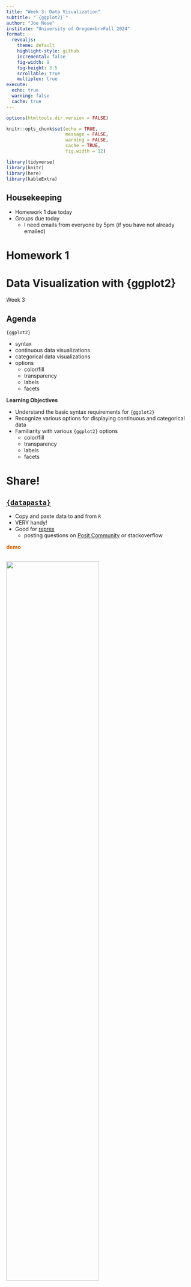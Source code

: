 ```yaml
---
title: "Week 3: Data Visualization"
subtitle: "`{ggplot2}`"
author: "Joe Nese"
institute: "University of Oregon<br>Fall 2024"
format:
  revealjs: 
    theme: default
    highlight-style: github
    incremental: false
    fig-width: 9
    fig-height: 3.5
    scrollable: true
    multiplex: true
execute: 
  echo: true
  warning: false
  cache: true
---
```


```r
options(htmltools.dir.version = FALSE)

knitr::opts_chunk$set(echo = TRUE,
                      message = FALSE,
                      warning = FALSE,
                      cache = TRUE,
                      fig.width = 12)

library(tidyverse)
library(knitr)
library(here)
library(kableExtra)

```

## Housekeeping

* Homework 1 due today
* Groups due today
  - I need emails from everyone by 5pm (if you have not already emailed)
  
# Homework 1

# Data Visualization with {ggplot2} 

Week 3

## Agenda {.smaller}

`{ggplot2}`

* syntax
* continuous data visualizations
* categorical data visualizations
* options
  + color/fill
  + transparency
  + labels
  + facets

**Learning Objectives**

* Understand the basic syntax requirements for `{ggplot2}` 
* Recognize various options for displaying continuous and categorical data
* Familiarity with various `{ggplot2}` options
  + color/fill
  + transparency
  + labels
  + facets

# Share! 


## [`{datapasta}`](https://github.com/MilesMcBain/datapasta)

* Copy and paste data to and from `R`
* VERY handy!
* Good for [reprex](https://github.com/tidyverse/reprex) 
  + posting questions on [Posit Community](https://forum.posit.co/) or stackoverflow

[**demo**]{style="color:#D55E00;"}

## 

![](https://cdn.myportfolio.com/45214904-6a61-4e23-98d6-b140f8654a40/b467ee99-87e3-4663-ae27-aaf027f940ce_rw_1920.png?h=0573cb8b960ba2f2c8486188761f03e0){width="70%"}

::: aside
Credit [Allison Horst](https://allisonhorst.com/data-science-art)
:::

## Providing grammar for: {.smaller}

* Graphics 
  + `{ggplot2}`
* Data manipulations 
  + `{dplyr}`
  + `{tidyr}`
* Expanding area of specialized topics
  + `{lubridate}`
  + `{glue}`
  + `{tidymodels}`
* Many more...

## Providing grammar for: {.smaller}

* Graphics 
  + <mark>`{ggplot2}`</mark>
* Data manipulations
  + `{dplyr}`
  + `{tidyr}`
* Expanding area of specialized topics
  + `{lubridate}`
  + `{glue}`
  + `{tidymodels}`
* Many more...

# {ggplot2}

## The `{ggplot2}` package

`gg` stands for the "grammar of graphics"

:::: {.columns}

::: {.column width="50%"}
![](https://ggplot2-book.org/cover.jpg){width="50%"}
:::

::: {.column width="50%"}
![](https://images-us.bookshop.org/ingram/9780387245447.jpg?height=500&v=v2)
:::

::::

## Resources

The `{ggplot2}` package is one of the most popular `R` packages, and there are many resources to learn the syntax 

* ggplot2 book (email me for digital copy)
* Posit [cheat sheet](https://rstudio.github.io/cheatsheets/html/data-visualization.html?_gl=1*1j49xha*_ga*MTM2MTAwMDI2MS4xNjk2OTY0NDAy*_ga_2C0WZ1JHG0*MTY5Njk2NDQwMi4xLjAuMTY5Njk2NDQwMi4wLjAuMA..)
  + Can be helpful, perhaps more so after a little experience
* [R Graphics Cookbook](http://www.cookbook-r.com/Graphs/)
* [R Graph Gallery](https://www.r-graph-gallery.com/index.html)
  + past students have really liked this one

## Components {.smaller}

Every `ggplot` plot has three components

1. **data**
    + the `data` used to produce the plot
2. **aesthetic mappings (`aes`)**
    + between variables and visual properties 
3. **layer(s)**
    + usually through the `geom_*()` function to produce geometric shapes to be rendered

. . .

**`ggplot()` always takes a data frame (tibble) as the first argument**

## Basic syntax {.smaller}

[ggplot(]{style="color:#D55E00"}[data]{style="color:#0072B2"}, [aes(]{style="color:#009E73"}x = xvar, y = yvar[)]{style="color:#009E73"}[)]{style="color:#D55E00"} [+]{style="color:#CC79A7"} <br> [geom_function()]{style="color:#E69f00"}

. . .

[ggplot()]{style="color:#D55E00"} = the function is `ggplot` and the package is `{ggplot2}` 

. . .

[data]{style="color:#0072B2"} = the data to be plotted

. . .

[aes(]{style="color:#009E73"}x = xvar, y = yvar[)]{style="color:#009E73"} = the `aes`thetic mappings

. . .

[geom_function()]{style="color:#E69f00"} = the `geom`etrics of the plot; the "[function()]{style="color:#E69f00"}" here represents any of the `geom_*` offerings

. . .

::: {.fragment}
<mark>note the [+]{style="color:#CC79A7"} and <ins>NOT</ins> the `%>%`</mark>
:::

## `{ggplot2}` template

```r
#| eval: false

ggplot(data, aes(mappings)) +
  geom_function()

```

. . .

or equivalently

. . .

```r
#| eval: false

data %>% 
  ggplot(aes(mappings)) +
  geom_function()

```


## Some data for today ![](https://allisonhorst.github.io/palmerpenguins/reference/figures/lter_penguins.png){fig-align="right" width="10%"} 

[run the following]{style="color:#D55E00;"}

```r
#| echo: true

library(tidyverse)
library(palmerpenguins)

head(penguins)
```

# Continuous Data

## Setting up a plot

Run the following code. What do you see?

```r
#| output-location: slide

penguins %>% 
  ggplot(aes(bill_length_mm, body_mass_g)) 
```

## Setting up a plot

We have to add some layers!

![](./images/owl.PNG)

## Setting up a plot

It's ready for you to add some `geom`etric <ins>layers</ins>...what should we add?

## How about points?

```r
#| output-location: fragment
#| code-line-numbers: "|3"

penguins %>% 
  ggplot(aes(bill_length_mm, body_mass_g)) +
  geom_point()
```

## Adding layers

* In the previous slide, we added a layer of points
* The `geom_point()` layer is a function, complete with it's own arguments

. . .

Let’s change the color of the points

How would you change the color of the points? 
	
<ins>or</ins> 

How would you find out about changing the color of the points?

. . .

`?geom_point`

## `color`

```r
#| output-location: fragment
#| code-line-numbers: "|3"

penguins %>% 
  ggplot(aes(bill_length_mm, body_mass_g)) +
  geom_point(color = "magenta")
```


## Add another layer

Let's add a smoothed line with `geom_smooth()`

```r
#| output-location: fragment
#| message: false
#| code-line-numbers: "|4"

penguins %>% 
  ggplot(aes(bill_length_mm, body_mass_g)) +
  geom_point(color = "magenta") + 
  geom_smooth()
```

## Add another layer

Let's add a smoothed line with `geom_smooth()`

```r
#| message: false
#| eval: false
#| code-line-numbers: "3"

penguins %>% 
  ggplot(aes(bill_length_mm, body_mass_g)) +
  geom_point(color = "magenta") + 
  geom_smooth()
```

*Note*: This is **NOT** the same as `geom_line()`. We are fitting a line of best fit with `geom_smooth()`

## You try

You probably got the [message]{style="color:#CC79A7;"} below when you ran (defaults)

```r
#| message: true

penguins %>% 
  ggplot(aes(bill_length_mm, body_mass_g)) +
  geom_point(color = "magenta") + 
  geom_smooth()
```

. . .

Change the `method` to `"lm"`

## Let's do this one together

Look at the help page – `?geom_smooth` 

1. Remove the `confidence` interval around the line

2. Now change the `*SE*` band to reflect a 68% confidence interval

## `color`: global vs. conditional 

Prior examples changed colors globally

- `geom_point(color = "magenta")`

. . .

Use `aes()` to access variables, and color according to a specific variable

. . .

- We use variable names within `aes()`

. . .

Let’s check the data again (`head()`) and the "species" variable (`table()`) 

. . .

[let's do this together]{style="color:#D55E00;"}

##

```r
#| message: false
#| output-location: fragment
#| code-line-numbers: "|3"

penguins %>% 
  ggplot(aes(bill_length_mm, body_mass_g)) +
  geom_point(aes(color = species)) 
```

## `color`: global vs. conditional 

```r
#| eval: false

penguins %>% 
  ggplot(aes(bill_length_mm, body_mass_g)) +
  geom_point(aes(color = species))
```

* When we did `geom_point(color = "magenta")` we put quotes around the color 
* Why now is "species" not in quotes?

. . .

* <ins>color names/hex codes are in quotes</ins> **NOT** in the `aes()`
* <ins>variable names are in the `aes()`</ins> **NOT** in quotes
* `aes()` is where you map to your data!

## Conditional flow through layers {.smaller}

If we use something like `color = “x”` in the first `aes`thetic, it will carry on through all additional layers

These two codes are the same:

```r
penguins %>% 
  ggplot(aes(bill_length_mm, body_mass_g)) +
  geom_point(aes(color = species))
```

```r
penguins %>% 
  gplot(aes(bill_length_mm, body_mass_g, color = species)) +
  geom_point()
```

. . .

But these two are not...why? [run to find out]{style="color:#D55E00;"}

```r
penguins %>% 
  ggplot(aes(bill_length_mm, body_mass_g)) +
  geom_point(aes(color = species)) + 
  geom_smooth()
```

```r
penguins %>% 
  ggplot(aes(bill_length_mm, body_mass_g, color = species)) +
  geom_point() + 
  geom_smooth()
```

## Be mindful with `aes()`

Using `aes()` when you **don't** need it

What is happening here?

```r
penguins %>% 
  ggplot(aes(bill_length_mm, body_mass_g)) +
  geom_point(aes(color = "blue")) + 
  geom_smooth()
```

## Be mindful with `aes()`

**Not** using `aes()` when you need it

What is happening here?

```r
penguins %>% 
  ggplot(aes(bill_length_mm, body_mass_g)) +
  geom_point(color = species) + 
  geom_smooth()
```

::: aside
Kind of helpful message here.
:::

# Themes

## Let's talk themes

* The default is `theme_gray()`
  + I don't like it
* But there are a lot of build-in alternative in `{ggplot2}`
  + `theme_minimal()` is my favorite
* Check out the [`{ggthemes}`](https://yutannihilation.github.io/allYourFigureAreBelongToUs/ggthemes/) package for a lot of alternatives
  + These days I often use the [`colorblind`](https://yutannihilation.github.io/allYourFigureAreBelongToUs/ggthemes/colorblind/) theme for discrete values in my plots
  + I also like the [`{MetBrewer}`](https://github.com/BlakeRMills/MetBrewer) package, inspired by art in the Met
* Check out the [`{ggthemeassist}`](https://github.com/calligross/ggthemeassist) add-in

# More themes

* The [`{hrbrthemes}`](https://github.com/hrbrmstr/hrbrthemes) are nice
* Consider [building your own theme!](https://bookdown.org/rdpeng/RProgDA/building-a-new-theme.html)
* Or Google around

. . .

* Set the theme globally
  + One of the first lines in your .qmd file (after you load packages) could be:
  
`theme_set(theme_minimal())`

## Get a little fancy

* You can use `geom_point()` for more than one layer
* You can also use a different data source on a layer
* Use these two properties to highlight points
  + How about penguins from Torgersen Island?

##

```r
penguins %>% 
  ggplot(aes(bill_length_mm, body_mass_g)) +
  geom_point(color = "black")
```

##

```r
#| code-line-numbers: "4"
penguins %>% 
  ggplot(aes(bill_length_mm, body_mass_g)) +
  geom_point(color = "black") + 
  geom_point(data = dplyr::filter(penguins, island == "Torgersen"), color = "magenta")
```

##

```r
#| code-line-numbers: "5"

penguins %>% 
  ggplot(aes(bill_length_mm, body_mass_g)) +
  geom_point(color = "black") + 
  geom_point(data = dplyr::filter(penguins, island == "Torgersen"), color = "magenta") + 
  geom_smooth(se = FALSE)
```

##

```r
#| code-line-numbers: "6"

penguins %>% 
  ggplot(aes(bill_length_mm, body_mass_g)) +
  geom_point(color = "black") + 
  geom_point(data = dplyr::filter(penguins, island == "Torgersen"), color = "magenta") + 
  geom_smooth(se = FALSE) + 
  theme_minimal()
```

## Another option

`{gghighlight}` varying flexibility

```r
#| code-line-numbers: "|4"

penguins %>% 
  ggplot(aes(bill_length_mm, body_mass_g)) +
  geom_point(color = "magenta") + 
  gghighlight::gghighlight(island == "Torgersen") + 
  theme_minimal()
```

## Line plots

When should you use line plots instead of smooths?

. . .

* *Usually when time is involved*

. . .


What are some good candidate data for line plots?

. . .

* *Oserved versus model-implied (estimated)*

## `geom_line()`

Classic time series example 

`economics` data from `{ggplot2}`

```r
economics
```

## Let's try it

How do you think we'd fit a line plot to these data, showing unemployment ("_unemploy_") over time?

. . .

```r
economics %>% 
  ggplot(aes(date, unemploy)) +
  geom_line()
```

## Layers

What happens when we layer geom_line and geom_point?

```r
economics %>% 
  ggplot(aes(date, unemploy)) +
  geom_line() +
  geom_point()
```

[try it!]{style="color:#D55E00;"}

. . .

Not the best instance of this

It would work better on a plot with fewer time points, but you get the idea

# Labels

`labs()`

## Axis Labels

```r
#| output-location: fragment
#| code-line-numbers: "|5|6"

economics %>% 
  ggplot(aes(date, unemploy)) +
  geom_line() +
  theme_minimal() +
  labs(x = "Date",
       y = "Unemployment")
```

## Title

```r
#| output-location: fragment
#| code-line-numbers: "|7"

economics %>% 
  ggplot(aes(date, unemploy)) +
  geom_line() +
  theme_minimal() +
  labs(x = "Date", 
       y = "Unemployment",
       title = "Unemployment Over Time") 
```

## Subtitle

```r
#| output-location: fragment
#| code-line-numbers: "|8"

economics %>% 
  ggplot(aes(date, unemploy)) +
  geom_line() +
  theme_minimal() +
  labs(x = "Date", 
       y = "Unemployment",
       title = "Unemployment Over Time",
       subtitle = "This is the subtitle")
```

## Caption

```r
#| output-location: fragment
#| code-line-numbers: "|9"

economics %>% 
  ggplot(aes(date, unemploy)) +
  geom_line() +
  theme_minimal() +
  labs(x = "Date", 
       y = "Unemployment",
       title = "Unemployment Over Time",
       subtitle = "This is the subtitle",
       caption = "Created by Joe Nese") 
```

## Tag

```r
#| output-location: fragment
#| code-line-numbers: "|10"

economics %>% 
  ggplot(aes(date, unemploy)) +
  geom_line() +
  theme_minimal() +
  labs(x = "Date", 
       y = "Unemployment",
       title = "Unemployment Over Time",
       subtitle = "This is the subtitle",
       caption = "Created by Joe Nese",
       tag = "(A)") 
```

## Legend (one way)

```r
#| output-location: fragment
#| code-line-numbers: "|2,7"

penguins %>% 
  ggplot(aes(bill_length_mm, body_mass_g, color = species)) + # 'color = '
  geom_point() +
  theme_minimal() +
  labs(x = "Bill Length (mm)",
       y = "Body Mass (g)",
       color = "Species!") # 'color = '
```

# Facets

## Faceting

* One of the most powerful features of `{ggplot2}`
* Produce *n* plots by a specific variable

* `facet_wrap()`
  + wrap a sequence of panels into two dimensions
  + based on variables(s)

## Faceting

```r
#| output-location: fragment
#| code-line-numbers: "|5"

penguins %>% 
  ggplot(aes(bill_length_mm, body_mass_g)) + 
  geom_point() +
  geom_smooth() +
  facet_wrap(~species)
```

## Careful about the `~`

```r
#| message: true
#| warning: true
#| error: true

penguins %>% 
  ggplot(aes(bill_length_mm, body_mass_g)) + 
  geom_point() +
  geom_smooth() +
  facet_wrap(species)
```

## Faceting 

two variables (like a matrix)

```r
#| message: false
#| warning: false
#| code-line-numbers: "|5"

penguins %>% 
  ggplot(aes(bill_length_mm, body_mass_g)) + 
  geom_point() +
  geom_smooth() +
  facet_wrap(species ~ year) 
```

## Alternative specification - `vars()`

```r
#| eval: false
#| code-line-numbers: "|5"

penguins %>% 
  ggplot(aes(bill_length_mm, body_mass_g)) + 
  geom_point() +
  geom_smooth() +
  facet_wrap(vars(species))
```

<br>

```r
#| eval: false
#| code-line-numbers: "|5"

penguins %>% 
  ggplot(aes(bill_length_mm, body_mass_g)) + 
  geom_point() +
  geom_smooth() +
  facet_wrap(vars(species, year))
```

# Heatmaps

> A heatmap is a literal way of visualizing a table of numbers, where you substitute the numbers with colored cells. <br> - Nathan Yau

* Useful for finding highs and lows  - and sometimes patterns
* They don't always work well

## Example with correlations

```r
corr <- cor(mtcars)

pc <- corr %>% 
  as.data.frame() %>% 
  mutate(row = rownames(.)) %>% 
  pivot_longer(
    cols = -row,
    names_to = "col",
    values_to = "cor"
  )

head(pc)
```

## Heatmap

```r
pc %>% 
  ggplot(aes(row, col, fill = cor)) +
  geom_tile()
```

## Viridis

```r
#| code-line-numbers: "|4"

pc %>% 
  ggplot(aes(row, col, fill = cor)) +
  geom_tile() +
  scale_fill_viridis_c() 
```

# Categorical Data

## Data

`{fivethirtyeight}` package

dataset is `college_grad_students`

```r
#| output-location: fragment

theme_set(theme_minimal(base_size = 16))

#install.packages("fivethirtyeight")
library(fivethirtyeight)
# View(college_grad_students)
grad <- college_grad_students # simpler reference
grad
```

## Histogram

Histogram of "grad_total"

```r
grad %>% 
  ggplot(aes(x = grad_total)) +
  geom_histogram()
```

## Transparency - `alpha`

Add some transparency – perhaps this looks nicer

```r
#| code-line-numbers: "3"

grad %>% 
  ggplot(aes(x = grad_total)) +
  geom_histogram(alpha = 0.7) 
```

## `color` vs. `fill`

**In general**

* `color` defines the color a geom is *outlined*
* `fill` defines the color a geom is *filled* 

## `color` vs. `fill`

For example:

* `geom_point()` default has only has a color and **NO** fill because they're just points
* Point shapes 21–24 include both a color and a fill

```r
#| echo: false

df_shapes <- data.frame(shape = 0:24)
ggplot(df_shapes, aes(0, 0, shape = shape)) +
  geom_point(aes(shape = shape), size = 5, fill = 'red') +
  scale_shape_identity() +
  theme_void() +
  facet_wrap(~shape)
  
```

## How would we change the color of this plot?

```r
grad %>% 
  ggplot(aes(x = grad_total)) +
  geom_histogram(alpha = 0.7)
```

## How would we change the color of this plot?

```r
grad %>% 
  ggplot(aes(x = grad_total)) +
  geom_histogram(alpha = 0.7, color = "magenta")
```

## How would we change the ~~color~~ fill of this plot?

```r
#| output-location: fragment

grad %>% 
  ggplot(aes(x = grad_total)) +
  geom_histogram(alpha = 0.7, fill = "magenta")
```

## Color by variable

What if we wanted different colors by a variable -- *species*

```r
penguins %>% 
  ggplot(aes(x = body_mass_g)) +
  geom_histogram(aes(fill = species), alpha = 0.7)
```

## Density plot

Alternative representation of distribution

* Think of it as a smoothed histogram (uses kernel smoothing)
* The depiction of the distribution is **NOT** determined by the number of the bins you use, as are histograms

## Density plot

`geom_density()`

```r
penguins %>% 
  ggplot(aes(x = body_mass_g)) +
  geom_density()
```

## Density plot

Now let’s fill by *species*

```r
penguins %>% 
  ggplot(aes(x = body_mass_g)) + 
  geom_density(aes(fill = species), alpha = 0.2)
```

## Possible alternative? `facet_wrap`

```r
penguins %>% 
  ggplot(aes(x = body_mass_g)) + 
  geom_density(alpha = 0.2) +
  facet_wrap(~species)
```

## Even better

density ridges `{ggridges}`

```r
library(ggridges)

penguins %>% 
  ggplot(aes(x = bill_length_mm, y = species)) + 
  geom_density_ridges()

```


## `fill` 

```r
#| code-line-numbers: "3"

penguins %>% 
  ggplot(aes(bill_length_mm , species)) +
  geom_density_ridges(aes(fill = factor(year)))
```

## Add transparency for clarity

```r
#| code-line-numbers: "3"

penguins %>% 
  ggplot(aes(bill_length_mm , species)) +
  geom_density_ridges(aes(fill = factor(year)), alpha = 0.5)
```

## Viridis

* easier to read by those with colorblindness 
* prints well in gray scale

```r
#| code-line-numbers: "|4"

penguins %>% 
  ggplot(aes(bill_length_mm , species)) +
  geom_density_ridges(aes(fill = factor(year)), alpha = 0.5) +
  scale_fill_viridis_d()
```

## Same fill function, different "`option`"

```r
#| code-line-numbers: "|4"

penguins %>% 
  ggplot(aes(bill_length_mm , species)) +
  geom_density_ridges(aes(fill = factor(year)), alpha = 0.7) +
  scale_fill_viridis_d(option = "plasma")
```

## Candy rankings `{fivethirtyeight}`

```r
#| output-location: fragment

candy <- candy_rankings %>% 
  pivot_longer(
    cols = chocolate:pluribus,
    names_to = "type",
    values_to = "foo") %>% 
  filter(foo) %>% 
  select(-foo)

candy
```

## Boxplot

```r
candy %>% 
  ggplot(aes(type, sugarpercent)) +
  geom_boxplot() 
```

## Violin plots

```r
candy %>% 
  ggplot(aes(type, sugarpercent)) +
  geom_violin() 
```

## Bar Charts

```r
head(mpg)
```

## Bar/Col Charts {.smaller}

:::: {.columns}

::: {.column width="50%"}
**`geom_bar()`**

* expects *x* **OR** *y*
* counts rows
* if you want to count the number of cases at each *x* or *y* position 
* makes the height of the bar proportional to the number of cases in each group
* uses `stat_count()` by default

:::

::: {.column width="50%"}
**`geom_col()`**

* expects *x* **AND** *y*
* expects numbers in your data
* if you want the heights of the bars to represent values in the data
* leaves the data as is
<br>
<br>
* uses `stat_identity()` by default

:::
::::

## `geom_bar()`

*mpg* data

```r
mpg %>% 
  ggplot(aes(class)) + # one variable in the `aes()`
  geom_bar() # counts the rows per class
```

## *summarized_mpg* data


```r
summarized_mpg <- mpg %>% 
  group_by(class) %>% 
  count()

head(summarized_mpg)
```

## `geom_col()`

*summarized_mpg* data

```r
summarized_mpg %>% 
  ggplot(aes(class, n)) + # two variables in the `aes()`
  geom_col() # data has the rows per class in "n"
```

##

:::: {.columns}

::: {.column width="40%"}
`geom_bar()` default

```r
mpg %>% 
  ggplot(aes(class)) + 
  geom_bar()
```
::: 

::: {.column width="60%" .fragment}

`geom_bar(stat = "identity")` 

```r
summarized_mpg %>% 
  ggplot(aes(class, n)) + 
  geom_bar(stat = "identity")
```
:::

::::

##

:::: columns

::: {.column width="40%"}
`geom_bar()` default

```r
mpg %>% 
  ggplot(aes(class)) + 
  geom_bar()
```
:::

::: {.column width="60%" .fragment}
`geom_col()` default

```r
summarized_mpg %>% 
  ggplot(aes(class, n)) + 
  geom_col()
```
:::

::::

##

:::: columns

::: {.column width="40%"}
`geom_bar()` default

```r
mpg %>% 
  ggplot(aes(class)) + 
  geom_bar()
```
:::

::: {.column width="60%" .fragment}
`geom_bar()` uh-oh

```r
summarized_mpg %>% 
  ggplot(aes(class)) + 
  geom_bar()
```
:::

::::

## What happened?

Let's look at our data again

:::: columns

::: {.column width="50%"}
```r
summarized_mpg
```
:::

::: {.column width="50%" .fragment}
```r
summarized_mpg %>% 
  ggplot(aes(class)) + 
  geom_bar()
```
:::

::::

## More bar plot options {.smaller}

```r
#| output-location: fragment

eclsk <- haven::read_sav(here::here("data", "ecls-k_samp.sav")) %>% 
  rio::characterize() %>% 
  janitor::clean_names()

ecls_smry <- eclsk %>%
    group_by(k_type, ethnic) %>%
    summarize(t1r_mean = mean(t1rscale))

ecls_smry
```

## Stacked bar plot

Look for effects in "ethnicity" by "k_type" (full/half day K)

```r
ecls_smry %>% 
  ggplot(aes(ethnic, t1r_mean)) +
  geom_col(aes(fill = k_type))
```

## Grouped bar plot

```r
#| code-line-numbers: "|4"

ecls_smry %>% 
  ggplot(aes(ethnic, t1r_mean)) +
  geom_col(aes(fill = k_type),
               position = "dodge")
```

## Rotating Labels

I have to look [this](https://stackoverflow.com/questions/1330989/rotating-and-spacing-axis-labels-in-ggplot2) up *every* time

```r
#| code-line-numbers: "|5"

ecls_smry %>% 
  ggplot(aes(ethnic, t1r_mean)) +
  geom_col(aes(fill = k_type),
           position = "dodge") +
  theme(axis.text.x = element_text(angle = 90, hjust = 1))
```

## Flip the coordinates

`coord_flip()`

```r
#| code-line-numbers: "|5"

ecls_smry %>% 
  ggplot(aes(ethnic, t1r_mean)) +
  geom_col(aes(fill = k_type),
           position = "dodge") +
  coord_flip() 
```

## Alternatively

`facet_wrap()`

```r
ecls_smry %>% 
  ggplot(aes(k_type, t1r_mean)) +
  geom_col(alpha = 0.8) +
  facet_wrap(~ethnic)
```

## Sometimes some redundancy works well

```r
ecls_smry %>% 
  ggplot(aes(k_type, t1r_mean, fill = k_type)) +
  geom_col(alpha = 0.8) +
  facet_wrap(~ethnic)
```

## `geom_*()` Review {.smaller}

* `geom_point()`
* `geom_smooth()`
* `geom_line()`
* `geom_tile()`
* `geom_histogram()`
* `geom_density()`
* `ggridges::geom_density_ridges()`
* `geom_boxplot()`
* `geom_violin()`
* `geom_bar()`
* `geom_col()`

## Challenge {.smaller}

* Start a new `R` project
* Create a new script, save it as "practice-plots.R"
* Load the `{tidyverse}`
* Print the **msleep** dataset to see it's structure (it's from `{ggplot2}`)

For each of the following, produce a separate plot

1. Plot the relation between "sleep_total" and "brainwt" (with "brainwt" as the DV) - scatter plot
2. Overlay a smooth on the previous plot
3. Color the points by "vore", but fit a single smooth
4. Fit separate smooths by "vore", but with all points being gray
5. Omit the standard error of the smooths
6. Use `ylim()` as an additional layer to restrict the *y*-axis to range from 0 to 5

# Next time

## Before next class {.smaller}

* Reading
  + [R4DS(2e) 4](https://r4ds.hadley.nz/data-transform)
* Supplemental Learning
  + [Codecademy: Modifying Data Frames](https://www.codecademy.com/courses/learn-r/lessons/r-data-frames-modifying)
  + [Codecademy: Aggregates in R](https://www.codecademy.com/courses/learn-r/lessons/r-aggregates/exercises/column-statistics)
* Homework
  + **Homework 2**
  + **Homework 3**


